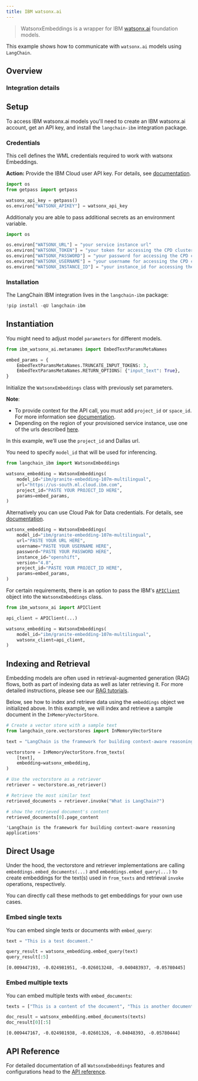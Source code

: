 ```yaml
---
title: IBM watsonx.ai
---
```


>WatsonxEmbeddings is a wrapper for IBM [watsonx.ai](https://www.ibm.com/products/watsonx-ai) foundation models.

This example shows how to communicate with `watsonx.ai` models using `LangChain`.

## Overview

### Integration details

<ItemTable category="text_embedding" item="IBM" />

## Setup

To access IBM watsonx.ai models you'll need to create an IBM watsonx.ai account, get an API key, and install the `langchain-ibm` integration package.

### Credentials

This cell defines the WML credentials required to work with watsonx Embeddings.

**Action:** Provide the IBM Cloud user API key. For details, see
[documentation](https://cloud.ibm.com/docs/account?topic=account-userapikey&interface=ui).

```python
import os
from getpass import getpass

watsonx_api_key = getpass()
os.environ["WATSONX_APIKEY"] = watsonx_api_key
```

Additionaly you are able to pass additional secrets as an environment variable.

```python
import os

os.environ["WATSONX_URL"] = "your service instance url"
os.environ["WATSONX_TOKEN"] = "your token for accessing the CPD cluster"
os.environ["WATSONX_PASSWORD"] = "your password for accessing the CPD cluster"
os.environ["WATSONX_USERNAME"] = "your username for accessing the CPD cluster"
os.environ["WATSONX_INSTANCE_ID"] = "your instance_id for accessing the CPD cluster"
```

### Installation

The LangChain IBM integration lives in the `langchain-ibm` package:

```python
!pip install -qU langchain-ibm
```

## Instantiation

You might need to adjust model `parameters` for different models.

```python
from ibm_watsonx_ai.metanames import EmbedTextParamsMetaNames

embed_params = {
    EmbedTextParamsMetaNames.TRUNCATE_INPUT_TOKENS: 3,
    EmbedTextParamsMetaNames.RETURN_OPTIONS: {"input_text": True},
}
```

Initialize the `WatsonxEmbeddings` class with previously set parameters.

**Note**:

- To provide context for the API call, you must add `project_id` or `space_id`. For more information see [documentation](https://www.ibm.com/docs/en/watsonx-as-a-service?topic=projects).
- Depending on the region of your provisioned service instance, use one of the urls described [here](https://ibm.github.io/watsonx-ai-python-sdk/setup_cloud.html#authentication).

In this example, we’ll use the `project_id` and Dallas url.

You need to specify `model_id` that will be used for inferencing.

```python
from langchain_ibm import WatsonxEmbeddings

watsonx_embedding = WatsonxEmbeddings(
    model_id="ibm/granite-embedding-107m-multilingual",
    url="https://us-south.ml.cloud.ibm.com",
    project_id="PASTE YOUR PROJECT_ID HERE",
    params=embed_params,
)
```

Alternatively you can use Cloud Pak for Data credentials. For details, see [documentation](https://ibm.github.io/watsonx-ai-python-sdk/setup_cpd.html).

```python
watsonx_embedding = WatsonxEmbeddings(
    model_id="ibm/granite-embedding-107m-multilingual",
    url="PASTE YOUR URL HERE",
    username="PASTE YOUR USERNAME HERE",
    password="PASTE YOUR PASSWORD HERE",
    instance_id="openshift",
    version="4.8",
    project_id="PASTE YOUR PROJECT_ID HERE",
    params=embed_params,
)
```

For certain requirements, there is an option to pass the IBM's [`APIClient`](https://ibm.github.io/watsonx-ai-python-sdk/base.html#apiclient) object into the `WatsonxEmbeddings` class.

```python
from ibm_watsonx_ai import APIClient

api_client = APIClient(...)

watsonx_embedding = WatsonxEmbeddings(
    model_id="ibm/granite-embedding-107m-multilingual",
    watsonx_client=api_client,
)
```

## Indexing and Retrieval

Embedding models are often used in retrieval-augmented generation (RAG) flows, both as part of indexing data as well as later retrieving it. For more detailed instructions, please see our [RAG tutorials](/oss/langchain/rag).

Below, see how to index and retrieve data using the `embeddings` object we initialized above. In this example, we will index and retrieve a sample document in the `InMemoryVectorStore`.

```python
# Create a vector store with a sample text
from langchain_core.vectorstores import InMemoryVectorStore

text = "LangChain is the framework for building context-aware reasoning applications"

vectorstore = InMemoryVectorStore.from_texts(
    [text],
    embedding=watsonx_embedding,
)

# Use the vectorstore as a retriever
retriever = vectorstore.as_retriever()

# Retrieve the most similar text
retrieved_documents = retriever.invoke("What is LangChain?")

# show the retrieved document's content
retrieved_documents[0].page_content
```

```output
'LangChain is the framework for building context-aware reasoning applications'
```

## Direct Usage

Under the hood, the vectorstore and retriever implementations are calling `embeddings.embed_documents(...)` and `embeddings.embed_query(...)` to create embeddings for the text(s) used in `from_texts` and retrieval `invoke` operations, respectively.

You can directly call these methods to get embeddings for your own use cases.

### Embed single texts

You can embed single texts or documents with `embed_query`:

```python
text = "This is a test document."

query_result = watsonx_embedding.embed_query(text)
query_result[:5]
```

```output
[0.009447193, -0.024981951, -0.026013248, -0.040483937, -0.05780445]
```

### Embed multiple texts

You can embed multiple texts with `embed_documents`:

```python
texts = ["This is a content of the document", "This is another document"]

doc_result = watsonx_embedding.embed_documents(texts)
doc_result[0][:5]
```

```output
[0.009447167, -0.024981938, -0.02601326, -0.04048393, -0.05780444]
```

## API Reference

For detailed documentation of all `WatsonxEmbeddings` features and configurations head to the [API reference](https://python.langchain.com/api_reference/ibm/embeddings/langchain_ibm.embeddings.WatsonxEmbeddings.html).
